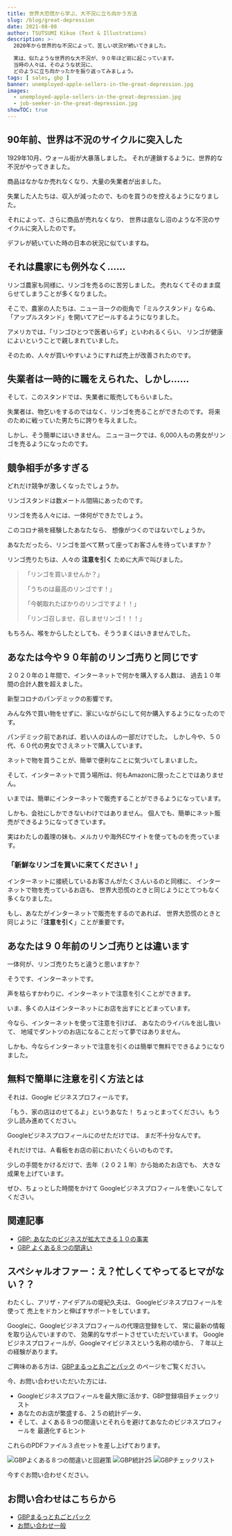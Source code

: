 ```yaml
---
title: 世界大恐慌から学ぶ、大不況に立ち向かう方法
slug: /blog/great-depression
date: 2021-08-08
author: TSUTSUMI Kikuo (Text & Illustrations)
description: >-
  2020年から世界的な不況によって、苦しい状況が続いてきました。

  実は、似たような世界的な大不況が、９０年ほど前に起こっています。
  当時の人々は、そのような状況に、
  どのように立ち向かったかを振り返ってみましょう。
tags: [ sales, gbp ]
banner: unemployed-apple-sellers-in-the-great-depression.jpg
images:
  - unemployed-apple-sellers-in-the-great-depression.jpg
  - job-seeker-in-the-great-depression.jpg
showTOC: true
---
```

## 90年前、世界は不況のサイクルに突入した

1929年10月、ウォール街が大暴落しました。
それが連鎖するように、世界的な不況がやってきました。

商品はなかなか売れなくなり、大量の失業者が出ました。

失業した人たちは、収入が減ったので、ものを買うのを控えるようになりました。

それによって、さらに商品が売れなくなり、
世界は底なし沼のような不況のサイクルに突入したのです。

デフレが続いていた時の日本の状況に似ていますね。

## それは農家にも例外なく……

リンゴ農家も同様に、リンゴを売るのに苦労しました。
売れなくてそのまま腐らせてしまうことが多くなりました。

そこで、農家の人たちは、ニューヨークの街角で「ミルクスタンド」ならぬ、
「アップルスタンド」を開いてアピールするようになりました。

アメリカでは、「リンゴひとつで医者いらず」といわれるくらい、
リンゴが健康によいということで親しまれていました。

そのため、人々が買いやすいようにすれば売上が改善されたのです。

## 失業者は一時的に職をえられた、しかし……

そして、このスタンドでは、失業者に販売してもらいました。

失業者は、物乞いをするのではなく、リンゴを売ることができたのです。
将来のために戦っていた男たちに誇りを与えました。

しかし、そう簡単にはいきません。
ニューヨークでは、6,000人もの男女がリンゴを売るようになったのです。

## 競争相手が多すぎる

<ImageBox alt="ライバルが多すぎる"
       image={0} width="50%" />

どれだけ競争が激しくなったでしょうか。

リンゴスタンドは数メートル間隔にあったのです。

リンゴを売る人々には、一体何ができたでしょう。

このコロナ禍を経験したあなたなら、
想像がつくのではないでしょうか。

あなただったら、リンゴを並べて黙って座ってお客さんを待っていますか？

リンゴ売りたちは、人々の **注意を引く** ために大声で叫びました。

  > 「リンゴを買いませんか？」
  >
  > 「うちのは最高のリンゴです！」
  >
  > 「今朝取れたばかりのリンゴですよ！！」
  >
  > 「リンゴ召しませ、召しませリンゴ！！！」

もちろん、喉をからしたとしても、そううまくはいきませんでした。

<clear />

## あなたは今や９０年前のリンゴ売りと同じです

２０２０年の１年間で、インターネットで何かを購入する人数は、
過去１０年間の合計人数を超えました。

新型コロナのパンデミックの影響です。

みんな外で買い物をせずに、家にいながらにして何か購入するようになったのです。

パンデミック前であれば、若い人のほんの一部だけでした。
しかし今や、５０代、６０代の男女でさえネットで購入しています。

ネットで物を買うことが、簡単で便利なことに気づいてしまいました。

そして、インターネットで買う場所は、何もAmazonに限ったことではありません。

いまでは、簡単にインターネットで販売することができるようになっています。

しかも、会社にしかできないわけではありません。
個人でも、簡単にネット販売ができるようになってきています。

実はわたしの義理の妹も、メルカリや海外ECサイトを使ってものを売っています。

### 「新鮮なリンゴを買いに来てください！」

インターネットに接続しているお客さんがたくさんいるのと同様に、
インターネットで物を売っているお店も、
世界大恐慌のときと同じようにとてつもなく多くなりました。

もし、あなたがインターネットで販売をするのであれば、
世界大恐慌のときと同じように「**注意を引く**」ことが重要です。

## あなたは９０年前のリンゴ売りとは違います

<ImageBox alt="失業して職を探す有能な男性"
       image={1} />

一体何が、リンゴ売りたちと違うと思いますか？

そうです、インターネットです。

声を枯らすかわりに、インターネットで注意を引くことができます。

いま、多くの人はインターネットにお店を出すにとどまっています。

今なら、インターネットを使って注意を引けば、
あなたのライバルを出し抜いて、
地域でダントツのお店になることだって夢ではありません。

しかも、今ならインターネットで注意を引くのは簡単で無料でできるようになりました。

<clear />

## 無料で簡単に注意を引く方法とは

それは、Google ビジネスプロフィールです。

「もう、家の店はのせてるよ」というあなた！
ちょっとまってください。もう少し読み進めてください。

Googleビジネスプロフィールにのせただけでは、
まだ不十分なんです。

それだけでは、Ａ看板をお店の前においたくらいのものです。

少しの手間をかけるだけで、去年（２０２１年）から始めたお店でも、
大きな成果を上げています。

ぜひ、ちょっとした時間をかけて Googleビジネスプロフィールを使いこなしてください。

## 関連記事

- [GBP: あなたのビジネスが拡大できる１０の事実](/blog/gbp-10-statics)
- [GBP よくある８つの間違い](/blog/gbp-common-8-mistakes)

## スペシャルオファー：え？忙しくてやってるヒマがない？？

わたくし、アリザ・アイデアルの堤紀久夫は、
Googleビジネスプロフィールを使って
売上をドカンと伸ばすサポートをしています。

Googleに、Googleビジネスプロフィールの代理店登録をして、
常に最新の情報を取り込んでいますので、
効果的なサポートさせていただいています。
Googleビジネスプロフィールが、Googleマイビジネスという名称の頃から、
７年以上の経験があります。

ご興味のある方は、[GBPまるっと丸ごとパック](/gbp-marutto) のページをご覧ください。

今、お問い合わせいただいた方には、

- Googleビジネスプロフィールを最大限に活かす、GBP登録項目チェックリスト
- あなたのお店が繁盛する、２５の統計データ、
- そして、よくある８つの間違いとそれらを避けてあなたのビジネスプロフィールを
  最適化するヒント

これらのPDFファイル３点セットを差し上げております。

<div style={{display: "flex", flex: "1 1", justifyContent: "center"}} >
<Image alt="GBPよくある８つの間違いと回避策" image={1} style={{width:"128px", margin:"auto 1em"}} />
<Image alt="GBP統計25" image={2} style={{width:"128px", margin:"auto 1em"}} />
<Image alt="GBPチェックリスト" image={3} style={{width:"128px", margin:"auto 1em"}} />
</div>

今すぐお問い合わせください。

## お問い合わせはこちらから

- [GBPまるっと丸ごとパック](/gbp-marutto) 
- [お問い合わせ一般](/contact)
